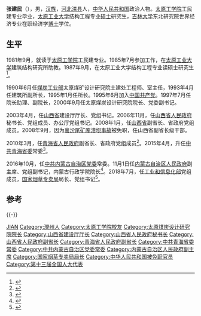 {{Otheruses|other=名为张建民的其他人物|张建民}}

'''张建民'''（{{bd|1964年|9月|||catIdx=}}），男，[[汉族|汉族]]，[[河北|河北]][[滦县|滦县]]人，[[中华人民共和国|中华人民共和国]]政治人物。[[太原工学院|太原工学院]]工民建专业毕业，[[太原工业大学|太原工业大学]]结构工程专业[[硕士|硕士]]研究生，[[吉林大学|吉林大学]]东北研究院世界经济专业在职经济学[[博士|博士]]学位。

== 生平 ==
1981年9月，就读于[[太原工学院|太原工学院]]工民建专业。1985年7月参加工作，在[[太原工业大学|太原工业大学]]建筑结构研究所助教。1987年9月，在太原工业大学结构工程专业读硕士研究生<ref>{{cite web|title=张建民|url=http://gbzl.people.com.cn/grzy.php?id=121001284|publisher=人民网|accessdate=2014-07-27|archive-url=https://web.archive.org/web/20140801054606/http://gbzl.people.com.cn/grzy.php?id=121001284|archive-date=2014-08-01|dead-url=yes}}</ref>。

1990年6月任[[煤炭工业部|煤炭工业部]]太原煤矿设计研究院土建处工程师、室主任，1993年4月任建筑所副所长，1995年1月任所长。1995年6月加入[[中国共产党|中国共产党]]。1997年7月任院长助理、副院长，2000年9月任太原煤炭设计研究院院长、党委副书记。

2003年4月，任[[山西省|山西省]]建设厅厅长、党组书记。2006年11月，任[[山西省人民政府|山西省人民政府]]秘书长、党组成员、办公厅党组书记。2008年1月，任[[山西省|山西省]]副省长、省政府党组成员。2008年9月，因为[[襄汾尾矿库溃坝事故|襄汾尾矿库溃坝事故]]被免职，任山西省副省长级干部。

2010年3月，任[[青海省人民政府|青海省人民政府]]副省长、省政府党组成员<ref>{{cite news|title=青海省人大常委会任命张建民为副省长|url=http://news.qq.com/a/20100318/002052.htm|accessdate=2014-07-27|newspaper=腾讯新闻（青海新闻网）|date=2010-03-18|archive-date=2020-06-28|archive-url=https://web.archive.org/web/20200628195620/https://news.qq.com/a/20100318/002052.htm|dead-url=no}}</ref>。2015年4月，升任[[中共青海省委|中共青海省委]]常委<ref>{{cite web|url=http://news.sohu.com/20150512/n412902294.shtml|publisher=搜狐|accessdate=2015-05-12|title=青海省副省长张建民任省委常委|archive-date=2020-06-29|archive-url=https://web.archive.org/web/20200629004843/http://news.sohu.com/20150512/n412902294.shtml|dead-url=no}}</ref>。

2016年10月，任[[中共内蒙古自治区党委|中共内蒙古自治区党委]]常委。11月1日任[[内蒙古自治区人民政府|内蒙古自治区人民政府]]副主席、党组副书记，内蒙古行政学院院长<ref>{{cite web|url=http://www.thepaper.cn/newsDetail_forward_1553241|title=内蒙古自治区党委常委张建民任自治区副主席|publisher=澎湃新闻网|accessdate=2016-11-01|archive-url=https://web.archive.org/web/20161103220413/http://www.thepaper.cn/newsDetail_forward_1553241|archive-date=2016-11-03|dead-url=yes}}</ref>。2018年7月，任[[工业和信息化部|工业和信息化部]]党组成员，[[国家烟草专卖局|国家烟草专卖局]]局长、党组书记<ref>{{cite web|url=https://news.sina.cn/2018-07-17/detail-ihfkffam4304923.d.html|title=张建民任工信部党组成员 接替凌成兴任国家烟草专卖局局长|publisher=新浪新闻网|accessdate=2018-07-17|archive-date=2020-06-27|archive-url=https://web.archive.org/web/20200627190346/https://news.sina.cn/2018-07-17/detail-ihfkffam4304923.d.html|dead-url=no}}</ref>。

== 参考 ==
{{reflist}}

{{-}}
{{start box}}
{{s-gov|prc}}
{{s-before|[[凌成兴|凌成兴]]}}
{{s-title|[[国家烟草专卖局|国家烟草专卖局]]局长|2018年7月 - }}
{{s-inc}}
{{s-before|[[符太增|符太增]]}}
{{s-title|[[内蒙古自治区人民政府|内蒙古自治区人民政府]]常务副主席|2016年11月－2018年7月}}
{{s-after|[[马学军|马学军]]}}
{{end box}}

{{Authority control}}
{{DEFAULTSORT:Zhang张}}
[[Category:张姓|JIAN]]
[[Category:灤州人|Category:灤州人]]
[[Category:太原工学院校友|Category:太原工学院校友]]
[[Category:太原煤炭设计研究院院长|Category:太原煤炭设计研究院院长]]
[[Category:山西省建设厅厅长|Category:山西省建设厅厅长]]
[[Category:山西省人民政府秘书长|Category:山西省人民政府秘书长]]
[[Category:山西省人民政府副省长|Category:山西省人民政府副省长]]
[[Category:青海省人民政府副省长|Category:青海省人民政府副省长]]
[[Category:中共青海省委常委|Category:中共青海省委常委]]
[[Category:中共内蒙古自治区党委常委|Category:中共内蒙古自治区党委常委]]
[[Category:内蒙古自治区人民政府副主席|Category:内蒙古自治区人民政府副主席]]
[[Category:国家烟草专卖局局长|Category:国家烟草专卖局局长]]
[[Category:中华人民共和国被免职官员|Category:中华人民共和国被免职官员]]
[[Category:第十三届全国人大代表|Category:第十三届全国人大代表]]